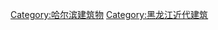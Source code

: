 {{Catnav|頁面分類|各種主題的頁面分類|各種主題的歷史|建筑史|中国近代建筑}}
{{Catnav|頁面分類|历史|各種主題的歷史|建筑史|中国近代建筑}}

[[Category:哈尔滨建筑物|Category:哈尔滨建筑物]]
[[Category:黑龙江近代建筑|Category:黑龙江近代建筑]]